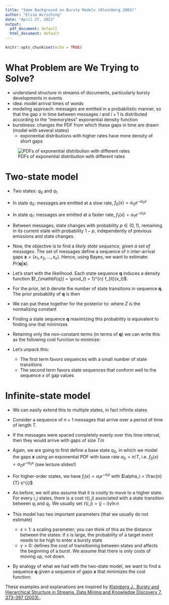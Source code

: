 ```yaml
---
title: "Some Background on Bursty Models (Kleinberg 2003)"
author: "Elisa Wirsching"
date: "April 27, 2023"
output:
  pdf_document: default
  html_document: default
---
```


```r
knitr::opts_chunk$set(echo = TRUE)
```

# What Problem are We Trying to Solve?

- understand structure in streams of documents, particularly bursty developments in events
- idea: model arrival times of words 
- modeling approach: messages are emitted in a probabilistic manner, so that the gap $x$ in time between messages $i$ and $i + 1$ is distributed according to the "memoryless" exponential density function
- burstiness: changes the PDF from which these gaps in time are drawn (model with several states)
  - exponential distributions with higher rates have more density of short gaps

![PDFs of exponential distribution with different rates](exp_pdf.png)

# Two-state model

- Two states: $q_0$ and $q_1$

- In state $q_0$: messages are emitted at a slow rate, $f_0(x) = \alpha_0 e^{-\alpha_0 x}$

- In state $q_1$: messages are emitted at a faster rate, $f_1(x) = \alpha_1 e^{-\alpha_1 x}$

- Between messages, state changes with probability $p \in (0, 1)$, remaining in its current state with probability $1-p$, independently of previous emissions and state changes.

- Now, the objective is to find a _likely state sequence, given a set of messages_. The set of messages define a sequence of n inter-arrival gaps $\mathbf{x} = (x_1, x_2, ..., x_n)$. Hence, using Bayes, we want to estimate: $Pr(\mathbf{q} | \mathbf{x})$.

- Let's start with the likelihood. Each state sequence $\mathbf{q}$ induces a density function $f_{\mathbf{q}} = \prod_{t = 1}^{n} f_{it}(x_t)$. 

- For the prior, let $b$ denote the number of state transitions in sequence $\mathbf{q}$. The prior probability of $\mathbf{q}$ is then
\begin{align}
\left(\prod_{i_t \neq i_{t+1}} p\right) \left(\prod_{i_t = i_{t+1}} 1-p\right) = p^b (1-p)^{n-b} = \left(\frac{p}{1-p}\right)^b(1-p)^{n}
\end{align}

- We can put these together for the posterior to:
\begin{align}
Pr(\mathbf{q} | \mathbf{x}) &= \frac{Pr(\mathbf{q}) f_{\mathbf{q}}(\mathbf{x})}{\sum_{\mathbf{q'}}Pr(\mathbf{q'}) f_{\mathbf{q'}}(\mathbf{x})} \\ &= \frac{1}{Z} \left(\frac{p}{1-p}\right)^b(1-p)^{n} \prod_{t = 1}^{n} f_{it}(x_t)
\end{align}
where $Z$ is the normalizing constant

- Finding a state sequence $\mathbf{q}$ maximizing this probability is equivalent to finding one that minimizes
\begin{align}
-\ln Pr(\mathbf{q} | \mathbf{x}) = b \ln \left(\frac{1-p}{p}\right) - n\ln(1-p) + \left(\sum_{t = 1}^{n} -\ln f_{it}(x_t)\right) + \ln Z
\end{align}

- Retaining only the non-constant terms (in terms of $\mathbf{q}$) we can write this as the following cost function to minimize:
\begin{align}
c(\mathbf{q} | \mathbf{x}) = b \ln \left(\frac{1-p}{p}\right) + \left(\sum_{t = 1}^{n} -\ln f_{it}(x_t)\right)
\end{align}

- Let's unpack this: 
  - The first term favors sequences with a small number of state transitions
  - The second term favors state sequences that conform well to the sequence $x$ of gap values


# Infinite-state model

- We can easily extend this to multiple states, in fact infinite states

- Consider a sequence of $n + 1$ messages that arrive over a period of time of length $T$.

- If the messages were spaced completely evenly over this time interval, then they would arrive with gaps of size $T/n$

- Again, we are going to first define a base state $q_0$, in which we model the gaps $\mathbf{x}$ using an exponential PDF with base rate $\alpha_0 = n/T$, i.e. $f_0(x) = \alpha_0 e^{-\alpha_0 x}$ (see lecture slides!)

- For higher-order states, we have $f_i (x) = \alpha_i e^{-\alpha_i x}$ with $\alpha_i = \frac{n}{T} s^{i}$

- As before, we will also assume that it is costly to move to a higher state. For every $i, j$ states, there is a cost $\tau(i, j)$ associated with a state transition between $q_i$ and $q_j$. We usually set $\tau(i, j) = (j-i) \gamma \ln n$

- This model has two important parameters (that we usually do not estimate)
  - $s > 1$: a scaling parameter; you can think of this as the distance between the states: if $s$ is large, the probability of a target event needs to be high to enter a bursty state
  - $\gamma > 0$: defines the cost of transitioning between states and affects the beginning of a burst. We assume that there is only costs of moving up, not down.


- By analogy of what we had with the two-state model, we want to find a sequence $\mathbf{q}$ given a sequence of gaps $\mathbf{x}$ that minimizes the cost function:
\begin{align}
c(\mathbf{q} | \mathbf{x}) = \left(\sum_{t=0}^{n-1} \tau(i_t, i_{t+1})\right) + \left(\sum_{t = 1}^{n} -\ln f_{it}(x_t)\right)
\end{align}
  
  
These examples and explanations are inspired by [Kleinberg J., Bursty and Hierarchical Structure in Streams. Data Mining and Knowledge Discovery 7, 373–397 (2003).](https://link.springer.com/article/10.1023/A:1024940629314).

